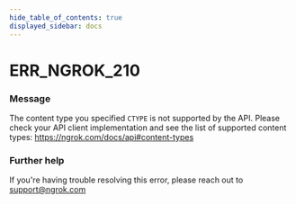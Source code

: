 ```yaml
---
hide_table_of_contents: true
displayed_sidebar: docs
---
```



# ERR_NGROK_210

### Message
The content type you specified `CTYPE` is not supported by the API. Please check your API client implementation and see the list of supported content types: https://ngrok.com/docs/api#content-types

<ErrorDetails error='err_ngrok_210' />


### Further help
If you're having trouble resolving this error, please reach out to [support@ngrok.com](mailto:support@ngrok.com?subject=Help%20with%20ERR_NGROK_210)

